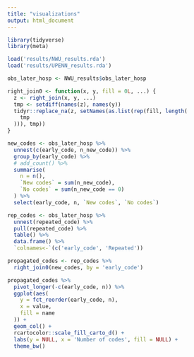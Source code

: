 ```yaml
---
title: "visualizations"
output: html_document
---
```


```r
library(tidyverse)
library(meta)
```

```r
load('results/NWU_results.rda')
load('results/UPENN_results.rda')
```

```r
obs_later_hosp <- NWU_results$obs_later_hosp

right_join0 <- function(x, y, fill = 0L, ...) {
  z <- right_join(x, y, ...)
  tmp <- setdiff(names(z), names(y))
  tidyr::replace_na(z, setNames(as.list(rep(fill, length(
    tmp
  ))), tmp))
}

new_codes <- obs_later_hosp %>%
  unnest(c(early_code, n_new_code)) %>%
  group_by(early_code) %>%
  # add_count() %>%
  summarise(
    n = n(),
    `New codes` = sum(n_new_code),
    `No codes` = sum(n_new_code == 0)
  ) %>%
  select(early_code, n, `New codes`, `No codes`)

rep_codes <- obs_later_hosp %>%
  unnest(repeated_code) %>%
  pull(repeated_code) %>%
  table() %>%
  data.frame() %>%
  `colnames<-`(c('early_code', 'Repeated'))

propagated_codes <- rep_codes %>%
  right_join0(new_codes, by = 'early_code')

propagated_codes %>%
  pivot_longer(-c(early_code, n)) %>%
  ggplot(aes(
    y = fct_reorder(early_code, n),
    x = value,
    fill = name
  )) +
  geom_col() +
  rcartocolor::scale_fill_carto_d() +
  labs(y = NULL, x = 'Number of codes', fill = NULL) +
  theme_bw()
```

